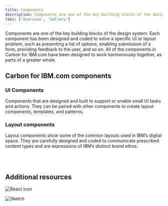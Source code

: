 ```yaml
---
title: Components
description: Components are one of the key building blocks of the design system.
tabs: ['Overview', 'Gallery']
---
```



<PageDescription>

Components are one of the key building blocks of the design system. Each
component has been designed and coded to solve a specific UI or layout problem,
such as presenting a list of options, enabling submission of a form, providing
feedback to the user, and so on. All of the components in Carbon for IBM.com
have been designed to work harmoniously together, as parts of a greater whole.

</PageDescription>

## Carbon for IBM.com components

### UI Components

Components that are designed and built to support or enable small UI tasks and
actions. They can be paired with other components to create layout components,
templates, and patterns.

<ComponentList type="ui" />

### Layout components

Layout components show some of the common layouts used in IBM’s digital space.
They are carefully designed and coded to communicate prescribed content types
and are expressions of IBM’s distinct brand ethos.

<ComponentList type="layout" />

<br />
<br />

<TagKey />

## Additional resources

<Row className="resource-card-group">
  <Column colMd={4} colLg={4} noGutterSm>
      <ResourceCard
        subTitle="Carbon design system"
        aspectRatio="2:1"
        actionIcon="launch"
        href="https://www.carbondesignsystem.com/components/overview"
        >

![React icon](../../images/icon/carbon-icon.svg)

  </ResourceCard>
  </Column>
  <Column colLg={4} colMd={4} noGutterSm>
    <ResourceCard
      subTitle="Carbon Devtools"
      href="/resources/carbon-devtools"
    >

![Sketch](./../../images/devtool_icon.svg)

</ResourceCard>
  </Column>
</Row>

